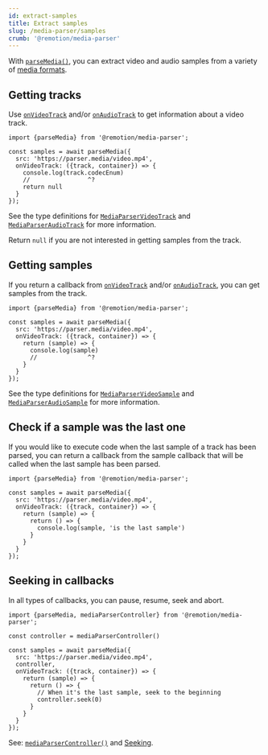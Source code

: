```yaml
---
id: extract-samples
title: Extract samples
slug: /media-parser/samples
crumb: '@remotion/media-parser'
---
```


With [`parseMedia()`](/docs/media-parser/parse-media), you can extract video and audio samples from a variety of [media formats](/docs/media-parser/format-support).

## Getting tracks

Use [`onVideoTrack`](/docs/media-parser/parse-media#onvideotrack) and/or [`onAudioTrack`](/docs/media-parser/parse-media#onaudiotrack) to get information about a video track.

```tsx twoslash title="Extract tracks from a video"
import {parseMedia} from '@remotion/media-parser';

const samples = await parseMedia({
  src: 'https://parser.media/video.mp4',
  onVideoTrack: ({track, container}) => {
    console.log(track.codecEnum)
    //                ^?
    return null
  }
});
```

See the type definitions for [`MediaParserVideoTrack`](/docs/media-parser/types#mediaparservideotrack) and [`MediaParserAudioTrack`](/docs/media-parser/types#mediaparseraudiotrack) for more information.

Return `null` if you are not interested in getting samples from the track.

## Getting samples

If you return a callback from [`onVideoTrack`](/docs/media-parser/parse-media#onvideotrack) and/or [`onAudioTrack`](/docs/media-parser/parse-media#onaudiotrack), you can get samples from the track.

```tsx twoslash title="Extract samples from a video"
import {parseMedia} from '@remotion/media-parser';

const samples = await parseMedia({
  src: 'https://parser.media/video.mp4',
  onVideoTrack: ({track, container}) => {
    return (sample) => {
      console.log(sample)
      //              ^?
    }
  }
});
```

See the type definitions for [`MediaParserVideoSample`](/docs/media-parser/types#mediaparservideosample) and [`MediaParserAudioSample`](/docs/media-parser/types#mediaparseraudiosample) for more information.

## Check if a sample was the last one<AvailableFrom v="4.0.307"/>

If you would like to execute code when the last sample of a track has been parsed, you can return a callback from the sample callback that will be called when the last sample has been parsed.

```tsx twoslash title="Execute code when the last sample of a track has been parsed"
import {parseMedia} from '@remotion/media-parser';

const samples = await parseMedia({
  src: 'https://parser.media/video.mp4',
  onVideoTrack: ({track, container}) => {
    return (sample) => {
      return () => {
        console.log(sample, 'is the last sample')
      }
    }
  }
});
```

## Seeking in callbacks

In all types of callbacks, you can pause, resume, seek and abort. 

```tsx twoslash title="Looping the parse"
import {parseMedia, mediaParserController} from '@remotion/media-parser';

const controller = mediaParserController()

const samples = await parseMedia({
  src: 'https://parser.media/video.mp4',
  controller,
  onVideoTrack: ({track, container}) => {
    return (sample) => {
      return () => {
        // When it's the last sample, seek to the beginning
        controller.seek(0)
      }
    }
  }
});
```

See: [`mediaParserController()`](/docs/media-parser/media-parser-controller) and [Seeking](/docs/media-parser/seeking).